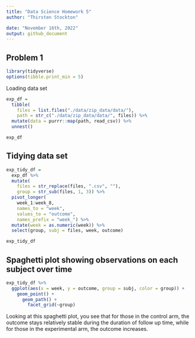 ```yaml
---
title: "Data Science Homework 5"
author: "Thirsten Stockton" 

date: "November 16th, 2022"
output: github_document
---
```


## Problem 1

```r

library(tidyverse)
options(tibble.print_min = 5)

```
Loading data set

```r

exp_df = 
  tibble(
    files = list.files("./data/zip_data/data/"),
    path = str_c("./data/zip_data/data/", files)) %>% 
  mutate(data = purrr::map(path, read_csv)) %>% 
  unnest()

exp_df

```

## Tidying data set

```r


exp_tidy_df = 
  exp_df %>% 
  mutate(
    files = str_replace(files, ".csv", ""),
    group = str_sub(files, 1, 3)) %>% 
  pivot_longer(
    week_1:week_8,
    names_to = "week",
    values_to = "outcome",
    names_prefix = "week_") %>% 
  mutate(week = as.numeric(week)) %>% 
  select(group, subj = files, week, outcome)

exp_tidy_df
```
## Spaghetti plot showing observations on each subject over time
```r

exp_tidy_df %>% 
  ggplot(aes(x = week, y = outcome, group = subj, color = group)) + 
    geom_point() + 
      geom_path() + 
        facet_grid(~group)

```

Looking at this spaghetti plot, you see that for those in the control arm, the outcome stays relatively stable during the duration of follow up time, while for those in the experimental arm, the outcome increases. 



